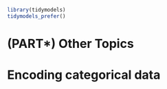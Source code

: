 ```r
library(tidymodels)
tidymodels_prefer()
```

# (PART\*) Other Topics {-} 

# Encoding categorical data  {#categorical}
